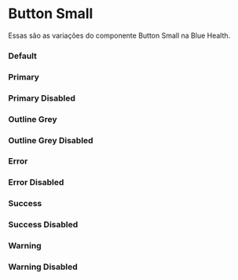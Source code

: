 

<Meta of={Story} />

# Button Small

Essas são as variações do componente Button Small na Blue Health.

### Default

<Canvas of={Story.Default} />

### Primary

<Canvas of={Story.Primary} />

### Primary Disabled

<Canvas of={Story.PrimaryDisabled} />

### Outline Grey

<Canvas of={Story.OutlineGrey} />

### Outline Grey Disabled

<Canvas of={Story.OutlineGreyDisabled} />

### Error

<Canvas of={Story.Error} />

### Error Disabled

<Canvas of={Story.ErrorDisabled} />

### Success

<Canvas of={Story.Success} />

### Success Disabled

<Canvas of={Story.SuccessDisabled} />

### Warning

<Canvas of={Story.Warning} />

### Warning Disabled

<Canvas of={Story.WarningDisabled} />
